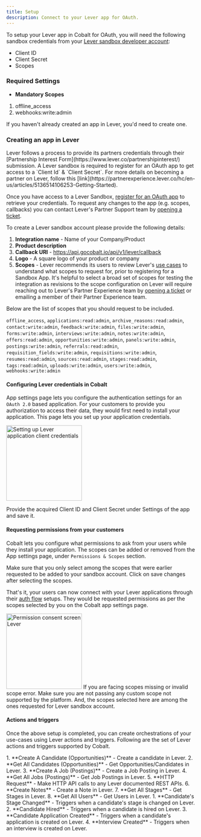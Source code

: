 ```yaml
---
title: Setup
description: Connect to your Lever app for OAuth.
---
```


To setup your Lever app in Cobalt for OAuth, you will need the following sandbox credentials from your [Lever sandbox developer account](https://hire.sandbox.lever.co/settings/integrations?tab=oauth):
- Client ID
- Client Secret
- Scopes

### Required Settings

* **Mandatory Scopes** 
1. offline_access
2. webhooks:write:admin

<Info>If you haven't already created an app in Lever, you'd need to create one.</Info>

### Creating an app in Lever

<Note>
Lever follows a process to provide its partners credentials through their [Partnership Interest Form](https://www.lever.co/partnershipinterest/) submission. A Lever sandbox is required to register for an OAuth app to get access to a `Client Id` & `Client Secret`.
For more details on becoming a partner on Lever, follow this [link](https://partnerexperience.lever.co/hc/en-us/articles/5136514106253-Getting-Started).
</Note>

Once you have access to a Lever Sandbox, [register for an OAuth app](https://hello.lever.co/api/mailings/click/PMRHK4TMEI5CE2DUORYHGORPF5UGS4TFFZZWC3TEMJXXQLTMMV3GK4ROMNXS643FOR2GS3THOMXWS3TUMVTXEYLUNFXW44Z7ORQWEPLPMF2XI2BCFQRHMZLSONUW63RCHIRDIIRMEJUWIIR2EIYTEMBSGUZTIIRMEJXXEZZCHIRGKMBRGU4TGMJUFUZDMZRZFU2DCOLCFVRDCOBQFUZDMYJWMMZWEYZRMVRGKIRMEJZWSZZCHIRHS5SGGQ3WC2DBNZLFCX2ROVCTCWTFMNEVSZ3KKZLUCSCTJVMC2WKLJRHU2T3XJFDGUURYHURH2===) 
to retrieve your credentials. To request any changes to the app (e.g. scopes, callbacks) you can contact Lever's Partner Support team by [opening a ticket](https://hello.lever.co/api/mailings/click/PMRHK4TMEI5CE2DUORYHGORPF5YGC4TUNZSXEZLYOBSXE2LFNZRWKLTMMV3GK4ROMNXS62DDF5SW4LLVOMXXEZLROVSXG5DTF5XGK5ZCFQRHMZLSONUW63RCHIRDIIRMEJUWIIR2EIYTEMBSGUZTIIRMEJXXEZZCHIRGKMBRGU4TGMJUFUZDMZRZFU2DCOLCFVRDCOBQFUZDMYJWMMZWEYZRMVRGKIRMEJZWSZZCHIRE42CDFUZXKRKCNZKGIYSUL4ZTGR22HBMXKUBSJ5UG4NCFPBKDS4JXFVSGUYJWGNSTQ4RUHURH2===). 

To create a Lever sandbox account please provide the following details:

1. **Integration name** - Name of your Company/Product
2. **Product description**
3. **Callback URI** - https://api.gocobalt.io/api/v1/lever/callback
4. **Logo** - A square logo of your product or company
5. **Scopes** - Lever recommends its users to review Lever's [use cases](https://hire.sandbox.lever.co/developer/usecases) to understand what scopes to request for,
prior to registering for a Sandbox App. It's helpful to select a broad set of scopes for testing the integration as revisions to the scope configuration on Lever will require reaching out to Lever's Partner Experience team by [opening a ticket](https://partnerexperience.lever.co/hc/en-us/requests/new) or 
emailing a member of their Partner Experience team.

Below are the list of scopes that you should request to be included.

`offline_access`, `applications:read:admin`, `archive_reasons:read:admin`, `contact:write:admin`, `feedback:write:admin`, `files:write:admin`, `forms:write:admin`,
`interviews:write:admin`, `notes:write:admin`, `offers:read:admin`, `opportunities:write:admin`, `panels:write:admin`, `postings:write:admin`, `referrals:read:admin`,
`requisition_fields:write:admin`, `requisitions:write:admin`, `resumes:read:admin`, `sources:read:admin`, `stages:read:admin`, `tags:read:admin`, `uploads:write:admin`,
`users:write:admin`, `webhooks:write:admin`


#### Configuring Lever credentials in Cobalt

App settings page lets you configure the authentication settings for an `OAuth 2.0` based application. For your customers to provide you authorization to access their data,
they would first need to install your application. This page lets you set up your application credentials.

<img height="200" src="/images/Lever/lever-cobalt.png" alt="Setting up Lever application client credentials"/>

Provide the acquired Client ID and Client Secret under Settings of the app and save it.

#### Requesting permissions from your customers
Cobalt lets you configure what permissions to ask from your users while they install your application. The scopes can be added or removed from the App settings page, under `Permissions & Scopes`
section. 

Make sure that you only select among the scopes that were earlier requested to be added to your sandbox account. Click on save changes after selecting the scopes.

That's it, your users can now connect with your Lever applications through their [auth flow](https://docs.gocobalt.io/concepts/auth-flows) setups. They would be requested permissions as per the scopes selected
by you on the Cobalt app settings page.

<img height="200" src="/images/Lever/lever-permission.png" alt="Permission consent screen Lever"/>

<Warning>
If you are facing scopes missing or invalid scope error. Make sure you are not passing any custom scope not supported by the platform. And, the scopes selected here are
among the ones requested for Lever sandbox account.
</Warning>

#### Actions and triggers
Once the above setup is completed, you can create orchestrations of your use-cases using Lever actions and triggers. Following are the set of Lever actions and triggers
supported by Cobalt.

<Tabs>
  <Tab title="Actions">
  <AccordionGroup>
  <Accordion title="Candidate">
     1. **Create A Candidate (Opportunities)** - Create a candidate in Lever.
     2. **Get All Candidates (Opportunities)** - Get Opportunities/Candidates in Lever.
     </Accordion>
     <Accordion title="Posting">
     3. **Create A Job (Postings)** - Create a Job Posting in Lever.
     4. **Get All Jobs (Postings)** - Get Job Postings in Lever.
      </Accordion>
     <Accordion title="Others">
     5. **HTTP Request** - Make HTTP API calls to any Lever documented REST APIs.
     6. **Create Notes** - Create a Note in Lever.
     7. **Get All Stages** - Get Stages in Lever.
     8. **Get All Users** - Get Users in Lever.
      </Accordion>
    </AccordionGroup>
  </Tab>
  
  <Tab title="Triggers">
         1. **Candidate's Stage Changed** - Triggers when a candidate's stage is changed on Lever.
         2. **Candidate Hired** - Triggers when a candidate is hired on Lever.
         3. **Candidate Application Created** - Triggers when a candidate's application is created on Lever.
         4. **Interview Created** - Triggers when an interview is created on Lever.
  </Tab>
</Tabs>